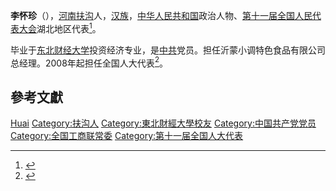 '''李怀珍'''（{{bd|1957年||}}），[[河南|河南]][[扶沟|扶沟]]人，[[汉族|汉族]]，[[中华人民共和国|中华人民共和国]]政治人物、[[第十一届全国人民代表大会|第十一届全国人民代表大会]]湖北地区代表<ref>{{cite web|author=新华网|title=第十一届全国人大代表|url=http://news.xinhuanet.com/ziliao/2008-03/03/content_7708230.htm?node=36628|publisher=新华网|accessdate=2014-01-07|archive-date=2014-01-10|archive-url=https://web.archive.org/web/20140110211415/http://news.xinhuanet.com/ziliao/2008-03/03/content_7708230.htm?node=36628|dead-url=no}}</ref>。

毕业于[[东北财经大学|东北财经大学]]投资经济专业，是[[中共|中共]]党员。担任沂蒙小调特色食品有限公司总经理。2008年起担任全国人大代表<ref>{{cite news|title=全国人大代表信息-李怀珍|url=http://210.82.31.1:8084/delegate/viewDelegate.action?dbid=111587|accessdate=2013-04-05|newspaper=全国人大网|archive-url=https://web.archive.org/web/20140505055220/http://www.npc.gov.cn/delegate/viewDelegate.action?dbid=111587|archive-date=2014-05-05|dead-url=yes}}</ref>。

== 參考文獻 ==
{{reflist}}

{{中华全国工商业联合会第十二届执行委员会}}

{{Authority control}}
{{DEFAULTSORT:Li李}}
[[Category:李姓|Huai]]
[[Category:扶沟人|Category:扶沟人]]
[[Category:東北財經大學校友|Category:東北財經大學校友]]
[[Category:中国共产党党员|Category:中国共产党党员]]
[[Category:全国工商联常委|Category:全国工商联常委]]
[[Category:第十一届全国人大代表|Category:第十一届全国人大代表]]